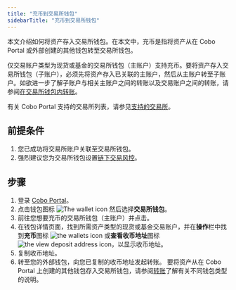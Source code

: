 ```yaml
---
title: "充币到交易所钱包"
sidebarTitle: "充币到交易所钱包"
---
```


本文介绍如何将资产存入交易所钱包。在本文中，充币是指将资产从在 Cobo Portal 或外部创建的其他钱包转至交易所钱包。 

仅交易账户类型为现货或基金的交易所钱包（主账户）支持充币。要将资产存入交易所钱包（子账户），必须先将资产存入已关联的主账户，然后从主账户转至子账户。如欲进一步了解子账户与相关主账户之间的转账以及交易账户之间的转账，请参阅[在交易所钱包内转账](/cn/portal/exchange-wallets/within-wallet)。

有关 Cobo Portal 支持的交易所列表，请参见[支持的交易所](/cn/portal/exchange-wallets/supported-exchanges)。

## 前提条件

1. 您已成功将交易所账户关联至交易所钱包。
2. 强烈建议您为交易所钱包设置[链下交易风控](/cn/portal/risk-controls/tx-policies-overview)。

## 步骤

1. 登录 [Cobo Portal](https://portal.cobo.com/login)。
2. 点击钱包图标 <img src="/en/images/exchange-wallet/1.png" className="icon" alt="The wallet icon" /> 然后选择**交易所钱包**。
3. 前往您想要充币的交易所钱包（主账户）并点击。
4. 在钱包详情页面，找到所需资产类型的现货或基金交易账户，并在**操作**栏中找到**充币**图标 <img src="/en/images/exchange-wallet/10.png" className="icon" alt="the wallets icon"/> 或**查看收币地址**图标 <img src="/en/images/exchange-wallet/icon_deposit_address.svg" className="icon" alt="the view deposit address icon" />，以显示收币地址。
5. 复制收币地址。
6. 转至您的外部钱包，向您已复制的收币地址发起转账。
   <Info>要将资产从在 Cobo Portal 上创建的其他钱包存入交易所钱包，请参阅[转账](/en/portal/transfers/introduction)了解有关不同钱包类型的说明。</Info>